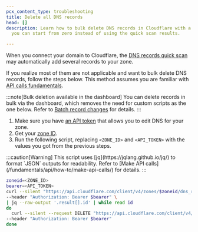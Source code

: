 ```yaml
---
pcx_content_type: troubleshooting
title: Delete all DNS records
head: []
description: Learn how to bulk delete DNS records in Cloudflare with a script so
  you can start from zero instead of using the quick scan results.

---
```



When you connect your domain to Cloudflare, the [DNS records quick scan](/dns/zone-setups/reference/dns-quick-scan/) may automatically add several records to your zone.

If you realize most of them are not applicable and want to bulk delete DNS records, follow the steps below. This method assumes you are familiar with [API calls fundamentals](/fundamentals/api/).

:::note[Bulk deletion available in the dashboard]
You can delete records in bulk via the dashboard, which removes the need for custom scripts as the one below. Refer to [Batch record changes](/dns/manage-dns-records/how-to/batch-record-changes/#delete-records-in-bulk) for details.
:::

1. Make sure you have [an API token](/fundamentals/api/get-started/create-token/) that allows you to edit DNS for your zone.
2. Get your [zone ID](/fundamentals/setup/find-account-and-zone-ids/).
3. Run the following script, replacing `<ZONE_ID>` and `<API_TOKEN>` with the values you got from the previous steps.

<Example>
:::caution[Warning]
This script uses [jq](https://jqlang.github.io/jq/) to format `JSON` outputs for readability. Refer to [Make API calls](/fundamentals/api/how-to/make-api-calls/) for details.
:::

```bash
zoneid=<ZONE_ID>
bearer=<API_TOKEN>
curl --silent "https://api.cloudflare.com/client/v4/zones/$zoneid/dns_records?per_page=50000" \
--header "Authorization: Bearer $bearer" \
| jq --raw-output '.result[].id' | while read id
do
  curl --silent --request DELETE "https://api.cloudflare.com/client/v4/zones/$zoneid/dns_records/$id" \
--header "Authorization: Bearer $bearer"
done
```
</Example>